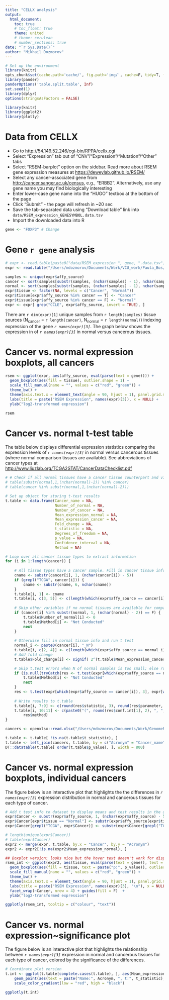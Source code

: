 ```yaml
---
title: "CELLX analysis"
output:
  html_document:
    toc: true
    # toc_float: true
    theme: united
    # theme: cerulean
    # number_sections: true
date: "`r Sys.Date()`"
author: "Mikhail Dozmorov"
---
```


```r
# Set up the environment
library(knitr)
opts_chunk$set(cache.path='cache/', fig.path='img/', cache=F, tidy=T, fig.keep='high', echo=F, dpi=100, warnings=F, message=F, comment=NA, warning=F, results='as.is', fig.width = 10, fig.height = 6) #out.width=700, 
library(pander)
panderOptions('table.split.table', Inf)
set.seed(1)
library(dplyr)
options(stringsAsFactors = FALSE)
```

```r
library(knitr)
library(ggplot2)
library(plotly)
```

# Data from CELLX

- Go to [http://54.149.52.246/cgi-bin/RPPA/cellx.cgi](http://54.149.52.246/cgi-bin/RPPA/cellx.cgi)
- Select "Expression" tab out of "CNV"/"Expression"/"Mutation"/"Other" tabs
- Select "RSEM-barplot" option on the sidebar. Read more about RSEM gene expression measures at [https://deweylab.github.io/RSEM/](https://deweylab.github.io/RSEM/)
- Select any cancer-associated gene from [http://cancer.sanger.ac.uk/census](http://cancer.sanger.ac.uk/census), e.g., "ERBB2". Alternatively, use any gene name you may find biologically interesting
- Enter lower-case gene name into the "HUGO" textbox at the bottom of the page
- Click "Submit" - the page will refresh in ~20 sec
- Save the tab-separated data using "Download table" link into `data/RSEM_expression_GENESYMBOL.data.tsv`
- Import the downloaded data into R

```r
gene <- "FOXP3" # Change 
```

# Gene `r gene` analysis

```r
# expr <- read.table(paste0("data/RSEM_expression_", gene, ".data.tsv"), header = TRUE, stringsAsFactors = FALSE)
expr <- read.table("/Users/mdozmorov/Documents/Work/VCU_work/Paula_Bos/TCGAsurvival/FOXP3/RSEM_expression_FOXP3.data.tsv", header = TRUE, stringsAsFactors = FALSE)

samples <- unique(expr$affy_source)
cancer <- sort(samples[substr(samples, (nchar(samples) - 1), nchar(samples)) != "_N"])
normal <- sort(samples[substr(samples, (nchar(samples) - 1), nchar(samples)) == "_N"])
expr$tissue <- factor(NA, levels = c("Cancer", "Normal"))
expr$tissue[expr$affy_source %in% cancer == T] <- "Cancer"
expr$tissue[expr$affy_source %in% cancer == F] <- "Normal"
expr <- expr[ grep("CCLE", expr$affy_source, invert = TRUE), ]
```    

There are `r dim(expr)[1]` unique samples from `r length(samples)` tissue sources (N~cancer~ = `r length(cancer)`, N~normal~ = `r length(normal)`) indexing expression of the gene *`r names(expr)[3]`*. The graph below shows the expression in of *`r names(expr)[3]`* in normal versus cancerous tissues.    

# Cancer vs. normal expression boxplots, all cancers

```r
rsem <- ggplot(expr, aes(affy_source, eval(parse(text = gene)))) + 
  geom_boxplot(aes(fill = tissue), outlier.shape = 1) + 
  scale_fill_manual(name = "", values = c("red", "green")) + 
  theme_bw() + 
  theme(axis.text.x = element_text(angle = 90, hjust = 1), panel.grid.major = element_blank()) + 
  labs(title = paste("RSEM Expression", names(expr)[3]), x = NULL) +
  ylab("log2-transformed expression")

rsem
```    

# Cancer vs. normal t-test table

The table below displays differential expression statistics comparing the expression levels of *`r names(expr)[3]`* in normal versus cancerous tissues (where normal comparison tissues are available). See abbreviations of cancer types at [http://www.liuzlab.org/TCGA2STAT/CancerDataChecklist.pdf](http://www.liuzlab.org/TCGA2STAT/CancerDataChecklist.pdf)   

```r
# # Check if all normal tissues have a cancer tissue counterpart and vice versa
# table(substr(normal,1,(nchar(normal)-2)) %in% cancer)
# table(cancer %in% substr(normal,1,(nchar(normal)-2)))

# Set up object for storing t-test results
t.table <- data.frame(Cancer_name = NA, 
                      Number_of_normal = NA, 
                      Number_of_cancer = NA, 
                      Mean_expression_normal = NA, 
                      Mean_expression_cancer = NA, 
                      Fold_change = NA,
                      t_statistic = NA, 
                      Degrees_of_freedom = NA, 
                      p_value = NA, 
                      Confidence_interval = NA, 
                      Method = NA)

# Loop over all cancer tissue types to extract information
for (i in 1:length(cancer)) {
    
    # All tissue types have a cancer sample. Fill in cancer tissue info first.
    cname <- substr(cancer[i], 1, (nchar(cancer[i]) - 5))
    if (grepl("TCGA", cancer[i])) {
        cname <- substr(cname, 6, nchar(cname))
    }
    t.table[i, 1] <- cname
    t.table[i, c(3, 5)] <- c(length(which(expr$affy_source == cancer[i])), round(mean(expr[which(expr$affy_source == cancer[i]), 3]), 4))
    
    # Skip other variables if no normal tissues are available for comparison
    if (cancer[i] %in% substr(normal, 1, (nchar(normal) - 2)) == F) {
        t.table$Number_of_normal[i] <- 0
        t.table$Method[i] <- "Not Conducted"
        next
    }
    
    # Otherwise fill in normal tissue info and run t test
    normal_i <- paste0(cancer[i], "_N")
    t.table[i, c(2, 4)] <- c(length(which(expr$affy_source == normal_i)), round(mean(expr[which(expr$affy_source == normal_i), 3]), 4))
    # Add fold change
    t.table$Fold_change[i] <- signif( 2^(t.table$Mean_expression_cancer[i] - t.table$Mean_expression_normal[i]) )

    # Skip t.test errors when N of normal samples is too small; else run and save output
    if (is.null(tryCatch(res <- t.test(expr[which(expr$affy_source == normal_i), 3], expr[which(expr$affy_source ==  cancer[i]), 3], alternative = "two.sided"), error = function(e) NULL))) {
        t.table$Method[i] <- "Not Conducted"
        next
    }
    res <- t.test(expr[which(expr$affy_source == cancer[i]), 3], expr[which(expr$affy_source == normal_i), 3], alternative = "two.sided")
    
    # Write results to t.table
    t.table[i, 7:9] <- c(round(res$statistic, 3), round(res$parameter, 3), round(res$p.value, 6))
    t.table[i, 10:11] <- c(paste0("(", round(res$conf.int[1], 2), ", ", round(res$conf.int[2], 2), ")"), 
        res$method)
}

cancers <- openxlsx::read.xlsx("/Users/mdozmorov/Documents/Work/GenomeRunner/TCGAsurvival/TCGA_cancers.xlsx")

t.table <- t.table[ !is.na(t.table$t_statistic), ]
t.table <- left_join(cancers, t.table, by = c("Acronym" = "Cancer_name"))
DT::datatable(t.table[ order(t.table$p_value), ], width = 800)
```    

# Cancer vs. normal expression boxplots, individual cancers

The figure below is an interactive plot that highlights the the differences in *`r names(expr)[3]`* expression distribution in normal and cancerous tissues for each type of cancer. 

```r
# Add t test info to dataset to display means and test results in the graph
expr$Cancer <- substr(expr$affy_source, 1, (nchar(expr$affy_source) - 5))
expr$Cancer[expr$tissue == "Normal"] <- substr(expr$affy_source[expr$tissue == "Normal"], 1, (nchar(expr$affy_source[expr$tissue == "Normal"]) - 7))
expr$Cancer[grepl("TCGA", expr$Cancer)] <- substr(expr$Cancer[grepl("TCGA", expr$Cancer)], 6, nchar(expr$Cancer[grepl("TCGA", expr$Cancer)]))

# length(unique(expr$Cancer)) 
# table(expr$Cancer)
expr2 <- merge(expr, t.table, by.x = "Cancer", by.y = "Acronym")
expr2 <- expr2[!is.na(expr2$Mean_expression_normal), ]

## Boxplot version: looks nice but the hover text doesn't work for displaying t.test statistics
rsem_int <- ggplot(expr2, aes(tissue, eval(parse(text = gene)), text = paste("p:", p_value))) + 
  geom_boxplot(aes(fill = tissue, text = paste("p:", p_value)), outlier.shape = 1) + 
  scale_fill_manual(name = "", values = c("red", "green")) + 
  theme_bw() + 
  theme(axis.text.x = element_text(angle = 90, hjust = 1), panel.grid.major = element_blank()) + 
  labs(title = paste("RSEM Expression", names(expr)[3], "\n"), x = NULL) + 
  facet_wrap(~Cancer, nrow = 4) + guides(fill = F)  +
  ylab("log2-transformed expression")

ggplotly(rsem_int, tooltip = c("colour", "text"))
```    

# Cancer vs. normal expression~significance plot

The figure below is an interactive plot that highlights the relationship between *`r names(expr)[3]`* expression in normal and cancerous tissues for each type of cancer, colored by the significance of the differences.

```r
# Coordinate plot version
t.int <- ggplot(t.table[complete.cases(t.table), ], aes(Mean_expression_normal, Mean_expression_cancer)) + 
    geom_point(aes(text = paste("Name:", Acronym, ", t:", t_statistic), color = p_value)) + labs(title = paste("Expression of", names(expr)[3], "Across Cancer Types"), x = "\nExpression Level in Normal Tissue", y = "Expression Level in Cancer Tissue\n") + 
    scale_color_gradient(low = "red", high = "black")

ggplotly(t.int)
```    


